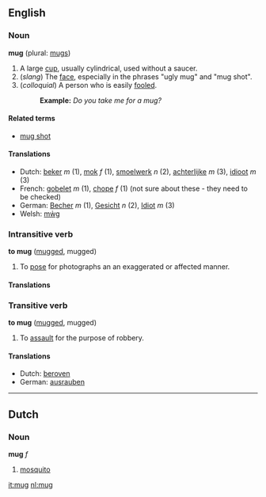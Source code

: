 ==English==
===Noun===
'''mug''' (plural: [[mugs]])

# A large [[cup]], usually cylindrical, used without a saucer.
# (''slang'') The [[face]], especially in the phrases "ugly mug" and "mug shot".
# (''colloquial'') A person who is easily [[fool]]ed.
#:'''Example:''' ''Do you take me for a mug?''

====Related terms====
*[[mug shot]]

====Translations====
*Dutch: [[beker]] ''m'' (1), [[mok]] ''f'' (1), [[smoelwerk]] ''n'' (2), [[achterlijke]] ''m'' (3), [[idioot]] ''m'' (3)
*French: [[gobelet]] ''m'' (1), [[chope]] ''f'' (1) (not sure about these - they need to be checked)
*German: [[Becher]] ''m'' (1), [[Gesicht]] ''n'' (2), [[Idiot]] ''m'' (3)
*Welsh: [[mẁg]]

===Intransitive verb===
'''to mug''' ([[mugged]], mugged)

# To [[pose]] for photographs an an exaggerated or affected manner.

====Translations====
<!-- none yet -->

===Transitive verb===
'''to mug''' ([[mugged]], mugged)

# To [[assault]] for the purpose of robbery.

====Translations====
*Dutch: [[beroven]]
*German: [[ausrauben]]

----

==Dutch==
===Noun===
'''mug''' ''f''

# [[mosquito]]

[[it:mug]]
[[nl:mug]]
